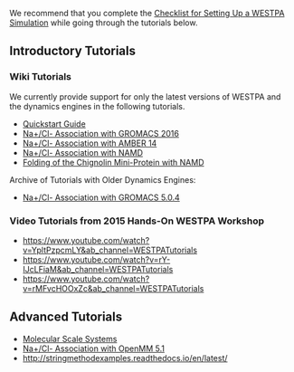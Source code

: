 We recommend that you complete the [[Checklist for Setting Up a WESTPA Simulation]] while going through the tutorials below.
 
== Introductory Tutorials ==

=== Wiki Tutorials ===
We currently provide support for only the latest versions of WESTPA and the dynamics engines in the following tutorials.
* [[Quickstart Guide|Quickstart Guide]] 
* [[Na+/Cl- Association with GROMACS 2016]] 
* [[Na+/Cl- Association with AMBER 14]] 
* [[Na+/Cl- Association with NAMD]] 
* [[Folding of the Chignolin Mini-Protein with NAMD]]

Archive of Tutorials with Older Dynamics Engines:
* [[Na+/Cl- Association with GROMACS 5.0.4]] 

=== Video Tutorials from 2015 Hands-On WESTPA Workshop ===
* [[Introduction to the WESTPA software package|https://www.youtube.com/watch?v=YpltPzpcmLY&amp;ab_channel=WESTPATutorials]] 
* [[WESTPA with BioNetGen (systems biology software)|https://www.youtube.com/watch?v=rY-IJcLFiaM&amp;ab_channel=WESTPATutorials]] 
* [[WESTPA analysis tools|https://www.youtube.com/watch?v=rMFvcHOOxZc&amp;ab_channel=WESTPATutorials]]

== Advanced Tutorials ==

* [[Molecular Scale Systems Tutorial|Molecular Scale Systems]]
* [[Na+/Cl- Association with OpenMM 5.1]]
* [[Using the Plug-In for the Weighted Ensemble-Based String Method|http://stringmethodexamples.readthedocs.io/en/latest/]]

